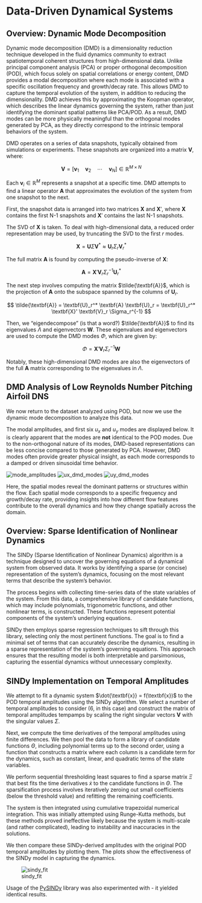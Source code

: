 # Data-Driven Dynamical Systems

## Overview: Dynamic Mode Decomposition

Dynamic mode decomposition (DMD) is a dimensionality reduction technique developed in the fluid dynamics community to extract spatiotemporal coherent structures from high-dimensional data. Unlike principal component analysis (PCA) or proper orthogonal decomposition (POD), which focus solely on spatial correlations or energy content, DMD provides a modal decomposition where each mode is associated with a specific oscillation frequency and growth/decay rate. This allows DMD to capture the temporal evolution of the system, in addition to reducing the dimensionality. DMD achieves this by approximating the Koopman operator, which describes the linear dynamics governing the system, rather than just identifying the dominant spatial patterns like PCA/POD. As a result, DMD modes can be more physically meaningful than the orthogonal modes generated by PCA, as they directly correspond to the intrinsic temporal behaviors of the system.

DMD operates on a series of data snapshots, typically obtained from simulations or experiments. These snapshots are organized into a matrix $\textbf{V}$, where:

$$ \textbf{V} = \left[ \textbf{v}_1 \quad \textbf{v}_2 \quad \cdots \quad \textbf{v}_N \right] \in \mathbb{R}^{M \times N}$$

Each $\textbf{v}_i \in \mathbb{R}^M$ represents a snapshot at a specific time. DMD attempts to find a linear operator $\textbf{A}$ that approximates the evolution of the system from one snapshot to the next. 

First, the snapshot data is arranged into two matrices $\textbf{X}$ and $\textbf{X}'$, where $\textbf{X}$ contains the first N-1 snapshots and $\textbf{X}'$ contains the last N-1 snapshots.

The SVD of $\textbf{X}$ is taken. To deal with high-dimensional data, a reduced order representation may be used, by truncating the SVD to the first $r$ modes.

$$ \textbf{X} = \textbf{U} \Sigma \textbf{V}^* \approx \textbf{U}_r \Sigma_r \textbf{V}^*_r$$

The full matrix $\textbf{A}$ is found by computing the pseudo-inverse of $\textbf{X}$:

$$ \textbf{A} = \textbf{X}' \textbf{V}_r \Sigma_r^{-1} \textbf{U}_r^* $$

The next step involves computing the matrix $\tilde{\textbf{A}}$, which is the projection of $\textbf{A}$ onto the subspace spanned by the columns of $\textbf{U}_r$.

$$ \tilde{\textbf{A}} = \textbf{U}_r^* \textbf{A} \textbf{U}_r = \textbf{U}_r^* \textbf{X}' \textbf{V}_r \Sigma_r^{-1} $$

Then, we "eigendecompose" (is that a word?) $\tilde{\textbf{A}}$ to find its eigenvalues $\Lambda$ and eigenvectors $\textbf{W}$. These eigenvalues and eigenvectors are used to compute the DMD modes $\Phi$, which are given by:

$$\Phi = \textbf{X}' \textbf{V}_r \Sigma_r^{-1} \textbf{W}$$

Notably, these high-dimensional DMD modes are also the eigenvectors of the full $\textbf{A}$ matrix corresponding to the eigenvalues in $\Lambda$.

## DMD Analysis of Low Reynolds Number Pitching Airfoil DNS

We now return to the dataset analyzed using POD, but now we use the dynamic mode decomposition to analyze this data. 

The modal amplitudes, and first six $u_x$ and $u_y$ modes are displayed below. It is clearly apparent that the modes are **not** identical to the POD modes. Due to the non-orthogonal nature of its modes, DMD-based representations can be less concise compared to those generated by PCA. However, DMD modes often provide greater physical insight, as each mode corresponds to a damped or driven sinusoidal time behavior.

![mode_amplitudes](images/dmd_analysis_figs/mode_amplitudes.png)
![ux_dmd_modes](images/dmd_analysis_figs/ux_dmd_modes.png)
![uy_dmd_modes](images/dmd_analysis_figs/uy_dmd_modes.png)

Here, the spatial modes reveal the dominant patterns or structures within the flow. Each spatial mode corresponds to a specific frequency and growth/decay rate, providing insights into how different flow features contribute to the overall dynamics and how they change spatially across the domain.

## Overview: Sparse Identification of Nonlinear Dynamics

The SINDy (Sparse Identification of Nonlinear Dynamics) algorithm is a technique designed to uncover the governing equations of a dynamical system from observed data. It works by identifying a sparse (or concise) representation of the system's dynamics, focusing on the most relevant terms that describe the system's behavior.

The process begins with collecting time-series data of the state variables of the system. From this data, a comprehensive library of candidate functions, which may include polynomials, trigonometric functions, and other nonlinear terms, is constructed. These functions represent potential components of the system's underlying equations.

SINDy then employs sparse regression techniques to sift through this library, selecting only the most pertinent functions. The goal is to find a minimal set of terms that can accurately describe the dynamics, resulting in a sparse representation of the system's governing equations. This approach ensures that the resulting model is both interpretable and parsimonious, capturing the essential dynamics without unnecessary complexity.

## SINDy Implementation on Temporal Amplitudes

We attempt to fit a dynamic system $\dot{\textbf{x}} = f(\textbf{x})$ to the POD temporal amplitudes using the SINDy algorithm. We select a number of temporal amplitudes to consider (6, in this case) and construct the matrix of temporal amplitudes tempamps by scaling the right singular vectors $\textbf{V}$ with the singular values $\Sigma$.

Next, we compute the time derivatives of the temporal amplitudes using finite differences. We then pool the data to form a library of candidate functions $\Theta$, including polynomial terms up to the second order, using a function that constructs a matrix where each column is a candidate term for the dynamics, such as constant, linear, and quadratic terms of the state variables.

We perform sequential thresholding least squares to find a sparse matrix $\Xi$ that best fits the time derivatives $\dot{x}$ to the candidate functions in $\Theta$. The sparsification process involves iteratively zeroing out small coefficients (below the threshold value) and refitting the remaining coefficients.

The system is then integrated using cumulative trapezoidal numerical integration. This was initially attempted using Runge-Kutta methods, but these methods proved ineffective likely because the system is multi-scale (and rather complicated), leading to instability and inaccuracies in the solutions.

We then compare these SINDy-derived amplitudes with the original POD temporal amplitudes by plotting them. The plots show the effectiveness of the SINDy model in capturing the dynamics.

![sindy_fit](images/sindy_figs/sindy_fit.png)

Usage of the [PySINDy](https://pysindy.readthedocs.io/en/latest/index.html) library was also experimented with - it yielded identical results.
